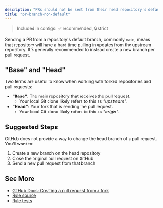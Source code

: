 ```yaml
---
description: "PRs should not be sent from their head repository's default branch"
title: "pr-branch-non-default"
---
```


> Included in configs: ✅ recommended, 🔒 strict

Sending a PR from a repository's default branch, commonly `main`, means that repository will have a hard time pulling in updates from the upstream repository.
It's generally recommended to instead create a new branch per pull request.

## "Base" and "Head"

Two terms are useful to know when working with forked repositories and pull requests:

- **"Base"**: The main repository that receives the pull request.
  - Your local Git clone likely refers to this as _"upstream"_.
- **"Head"**: Your fork that is sending the pull request.
  - Your local Git clone likely refers to this as _"origin"_.

## Suggested Steps

GitHub does not provide a way to change the head branch of a pull request.
You'll want to:

1. Create a new branch on the head repository
2. Close the original pull request on GitHub
3. Send a new pull request from that branch

## See More

- [GitHub Docs: Creating a pull request from a fork](https://docs.github.com/en/pull-requests/collaborating-with-pull-requests/proposing-changes-to-your-work-with-pull-requests/creating-a-pull-request-from-a-fork)
- [Rule source](https://github.com/JoshuaKGoldberg/OctoGuide/blob/main/src/rules/prBranchNonDefault.ts)
- [Rule tests](https://github.com/JoshuaKGoldberg/OctoGuide/blob/main/src/rules/prBranchNonDefault.test.ts)
